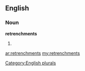 ==English==

===Noun===
'''retrenchments'''

# {{plural of|[[retrenchment]]}}

[[Category:English plurals]]

[[ar:retrenchments]]
[[my:retrenchments]]
